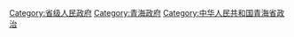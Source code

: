 [[Category:省级人民政府|Category:省级人民政府]]
[[Category:青海政府|Category:青海政府]]
[[Category:中华人民共和国青海省政治|Category:中华人民共和国青海省政治]]